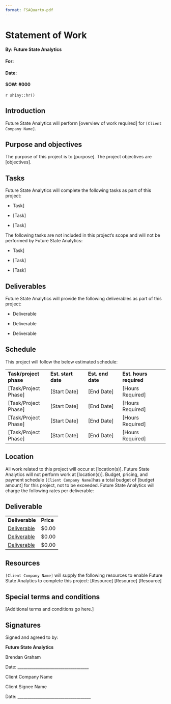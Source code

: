 ```yaml
---
format: FSAQuarto-pdf
---
```

# Statement of Work

#### By: Future State Analytics

#### For:

#### Date:

#### SOW: #000

`r shiny::hr()`

## Introduction

Future State Analytics will perform [overview of work required] for
`[Client Company Name]`.

## Purpose and objectives

The purpose of this project is to [purpose]. The project objectives are
[objectives].

## Tasks

Future State Analytics will complete the following tasks as part of this
project:

-   Task]

-    [Task]

-   [Task] \

The following tasks are not included in this project's scope and will
not be performed by Future State Analytics:

-   Task]

-    [Task]

-   [Task]

## Deliverables

Future State Analytics will provide the following deliverables as part
of this project:

-    Deliverable

-    Deliverable

-    Deliverable

## Schedule

This project will follow the below estimated schedule:

|                        |                     |                   |                         |
|------------------------|---------------------|-------------------|-------------------------|
| **Task/project phase** | **Est. start date** | **Est. end date** | **Est. hours required** |
| [Task/Project Phase]   | [Start Date]        | [End Date]        | [Hours Required]        |
| [Task/Project Phase]   | [Start Date]        | [End Date]        | [Hours Required]        |
| [Task/Project Phase]   | [Start Date]        | [End Date]        | [Hours Required]        |
| [Task/Project Phase]   | [Start Date]        | [End Date]        | [Hours Required]        |

## Location

All work related to this project will occur at [location(s)]. Future
State Analytics will not perform work at [location(s)]. Budget, pricing,
and payment schedule `[Client Company Name]`has a total budget of
[budget amount] for this project, not to be exceeded. Future State
Analytics will charge the following rates per deliverable:

## Deliverable

|                 |           |
|-----------------|-----------|
| **Deliverable** | **Price** |
| [Deliverable]   | \$0.00    |
| [Deliverable]   | \$0.00    |
| [Deliverable]   | \$0.00    |

## Resources

`[Client Company Name]` will supply the following resources to enable
Future State Analytics to complete this project: [Resource] [Resource]
[Resource]

## Special terms and conditions

[Additional terms and conditions go here.]

## Signatures

Signed and agreed to by:

**Future State Analytics**

Brendan Graham

Date:
\_\_\_\_\_\_\_\_\_\_\_\_\_\_\_\_\_\_\_\_\_\_\_\_\_\_\_\_\_\_\_\_\_\_\_

Client Company Name

Client Signee Name

Date:
\_\_\_\_\_\_\_\_\_\_\_\_\_\_\_\_\_\_\_\_\_\_\_\_\_\_\_\_\_\_\_\_\_\_\_\_
